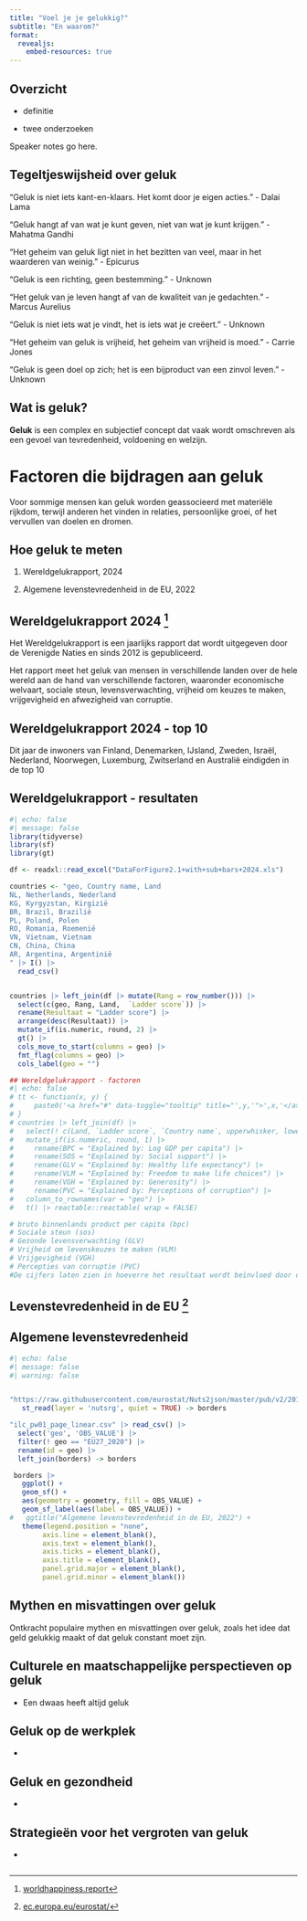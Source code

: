 ```yaml
---
title: "Voel je je gelukkig?"
subtitle: "En waarom?"
format: 
  revealjs:
    embed-resources: true
---
```


## Overzicht

- definitie

- twee onderzoeken



::: {.notes}
Speaker notes go here.
:::



## Tegeltjeswijsheid over geluk

"Geluk is niet iets kant-en-klaars. Het komt door je eigen acties." - Dalai Lama

"Geluk hangt af van wat je kunt geven, niet van wat je kunt krijgen." - Mahatma Gandhi

"Het geheim van geluk ligt niet in het bezitten van veel, maar in het waarderen van weinig." - Epicurus

"Geluk is een richting, geen bestemming." - Unknown

"Het geluk van je leven hangt af van de kwaliteit van je gedachten." - Marcus Aurelius

"Geluk is niet iets wat je vindt, het is iets wat je creëert." - Unknown

"Het geheim van geluk is vrijheid, het geheim van vrijheid is moed." - Carrie Jones

"Geluk is geen doel op zich; het is een bijproduct van een zinvol leven." - Unknown

## Wat is geluk?

**Geluk** is een complex en subjectief concept dat vaak wordt omschreven als een gevoel van tevredenheid, voldoening en welzijn. 

# Factoren die bijdragen aan geluk

Voor sommige mensen kan geluk worden geassocieerd met materiële rijkdom, terwijl anderen het vinden in relaties, persoonlijke groei, of het vervullen van doelen en dromen. 

## Hoe geluk te meten

1. Wereldgelukrapport, 2024

2. Algemene levenstevredenheid in de EU, 2022

## Wereldgelukrapport 2024 [^bron1]

Het Wereldgelukrapport is een jaarlijks rapport dat wordt uitgegeven door de Verenigde Naties en sinds 2012 is gepubliceerd. 

Het rapport meet het geluk van mensen in verschillende landen over de hele wereld aan de hand van verschillende factoren, waaronder economische welvaart, sociale steun, levensverwachting, vrijheid om keuzes te maken, vrijgevigheid en afwezigheid van corruptie.


[^bron1]: [worldhappiness.report](https://worldhappiness.report/)

## Wereldgelukrapport 2024 - top 10

Dit jaar de inwoners van Finland, Denemarken, IJsland, Zweden, Israël, Nederland, Noorwegen, Luxemburg, Zwitserland en Australië eindigden in de top 10

## Wereldgelukrapport - resultaten

```r
#| echo: false
#| message: false
library(tidyverse)
library(sf)
library(gt)

df <- readxl::read_excel("DataForFigure2.1+with+sub+bars+2024.xls")

countries <- "geo, Country name, Land
NL, Netherlands, Nederland
KG, Kyrgyzstan, Kirgizië
BR, Brazil, Brazilië
PL, Poland, Polen
RO, Romania, Roemenië
VN, Vietnam, Vietnam
CN, China, China
AR, Argentina, Argentinië
" |> I() |>
  read_csv()


countries |> left_join(df |> mutate(Rang = row_number())) |> 
  select(c(geo, Rang, Land,  `Ladder score`)) |> 
  rename(Resultaat = "Ladder score") |>
  arrange(desc(Resultaat)) |> 
  mutate_if(is.numeric, round, 2) |>
  gt() |>
  cols_move_to_start(columns = geo) |>
  fmt_flag(columns = geo) |>
  cols_label(geo = "")

```



```r
## Wereldgelukrapport - factoren
#| echo: false
# tt <- function(x, y) {
#     paste0('<a href="#" data-toggle="tooltip" title="',y,'">',x,'</a>')
# }
# countries |> left_join(df) |> 
#   select(! c(Land, `Ladder score`, `Country name`, upperwhisker, lowerwhisker, `Dystopia + residual`)) |> 
#   mutate_if(is.numeric, round, 1) |>
#     rename(BPC = "Explained by: Log GDP per capita") |>
#     rename(SOS = "Explained by: Social support") |>
#     rename(GLV = "Explained by: Healthy life expectancy") |>
#     rename(VLM = "Explained by: Freedom to make life choices") |>
#     rename(VGH = "Explained by: Generosity") |>
#     rename(PVC = "Explained by: Perceptions of corruption") |>
#   column_to_rownames(var = "geo") |>
#   t() |> reactable::reactable( wrap = FALSE)

# bruto binnenlands product per capita (bpc)
# Sociale steun (sos)
# Gezonde levensverwachting (GLV)
# Vrijheid om levenskeuzes te maken (VLM)
# Vrijgevigheid (VGH)
# Percepties van corruptie (PVC)
#De cijfers laten zien in hoeverre het resultaat wordt beïnvloed door de volgende factoren: `r #tt("BPC","Bruto binnenlands product per capita")`, `r tt("SOS","Sociale steun")`, `r tt("GLV","Gezonde levensverwachting")`, `r tt("VLM","Vrijheid om levenskeuzes te maken")`, `r tt("VGH","Vrijgevigheid")` en `r tt("PVC","Percepties van corruptie")`.

```




## Levenstevredenheid in de EU [^bron2]


[^bron2]: [ec.europa.eu/eurostat/](https://ec.europa.eu/eurostat/)


## Algemene levenstevredenheid

```r
#| echo: false
#| message: false
#| warning: false


"https://raw.githubusercontent.com/eurostat/Nuts2json/master/pub/v2/2016/3035/20M/0.json" |>
   st_read(layer = 'nutsrg', quiet = TRUE) -> borders

"ilc_pw01_page_linear.csv" |> read_csv() |>
  select('geo', 'OBS_VALUE') |>
  filter(! geo == "EU27_2020") |> 
  rename(id = geo) |>
  left_join(borders) -> borders

 borders |>
   ggplot() +
   geom_sf() +
   aes(geometry = geometry, fill = OBS_VALUE) +
   geom_sf_label(aes(label = OBS_VALUE)) +
#   ggtitle("Algemene levenstevredenheid in de EU, 2022") +
   theme(legend.position = "none",
        axis.line = element_blank(),
        axis.text = element_blank(),
        axis.ticks = element_blank(),
        axis.title = element_blank(),
        panel.grid.major = element_blank(),
        panel.grid.minor = element_blank())
```

## Mythen en misvattingen over geluk

Ontkracht populaire mythen en misvattingen over geluk, zoals het idee dat geld gelukkig maakt of dat geluk constant moet zijn.

## Culturele en maatschappelijke perspectieven op geluk

- Een dwaas heeft altijd geluk

## Geluk op de werkplek

-

## Geluk en gezondheid

-

## Strategieën voor het vergroten van geluk

-

```r

```

